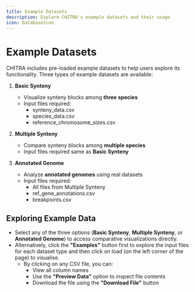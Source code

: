 ```yaml
---
title: Example Datasets
description: Explore CHITRA's example datasets and their usage
icon: DatabaseIcon
---
```


# Example Datasets

CHITRA includes pre-loaded example datasets to help users explore its functionality. Three types of example datasets are available:

1. **Basic Synteny**
   - Visualize synteny blocks among **three species**
   - Input files required:
     - synteny_data.csv
     - species_data.csv
     - reference_chromosome_sizes.csv

2. **Multiple Synteny**
   - Compare synteny blocks among **multiple species**
   - Input files required same as **Basic Synteny**

3. **Annotated Genome**
   - Analyze **annotated genomes** using real datasets
   - Input files required:
     - All files from Multiple Synteny
     - ref_gene_annotations.csv
     - breakpoints.csv

## Exploring Example Data

- Select any of the three options (**Basic Synteny**, **Multiple Synteny**, or **Annotated Genome**) to access comparative visualizations directly.
- Alternatively, click the **"Examples"** button first to explore the input files for each dataset type and then click on load (on the left corner of the page) to visualise.
  - By clicking on any CSV file, you can:
    - View all column names
    - Use the **"Preview Data"** option to inspect file contents
    - Download the file using the **"Download File"** button 